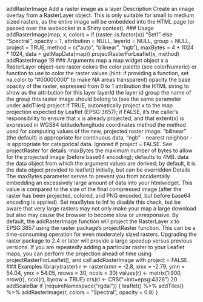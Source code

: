 addRasterImage Add a raster image as a layer
Description
Create an image overlay from a RasterLayer object. This is only suitable for small to medium sized
rasters, as the entire image will be embedded into the HTML page (or passed over the websocket
in a Shiny context).
### Usage
addRasterImage(map, x, colors = if (raster::is.factor(x)) "Set1" else
"Spectral", opacity = 1, attribution = NULL, layerId = NULL,
group = NULL, project = TRUE, method = c("auto", "bilinear",
"ngb"), maxBytes = 4 * 1024 * 1024, data = getMapData(map))
projectRasterForLeaflet(x, method)
addRasterImage 19
### Arguments
map a map widget object
x a RasterLayer object–see raster
colors the color palette (see colorNumeric) or function to use to color the raster values
(hint: if providing a function, set na.color to "#00000000" to make NA areas
transparent)
opacity the base opacity of the raster, expressed from 0 to 1
attribution the HTML string to show as the attribution for this layer
layerId the layer id
group the name of the group this raster image should belong to (see the same parameter
under addTiles)
project if TRUE, automatically project x to the map projection expected by Leaflet (EPSG:3857);
if FALSE, it’s the caller’s responsibility to ensure that x is already projected, and
that extent(x) is expressed in WGS84 latitude/longitude coordinates
method the method used for computing values of the new, projected raster image. "bilinear"
(the default) is appropriate for continuous data, "ngb" - nearest neighbor - is appropriate
for categorical data. Ignored if project = FALSE. See projectRaster
for details.
maxBytes the maximum number of bytes to allow for the projected image (before base64
encoding); defaults to 4MB.
data the data object from which the argument values are derived; by default, it is the
data object provided to leaflet() initially, but can be overridden
Details
The maxBytes parameter serves to prevent you from accidentally embedding an excessively large
amount of data into your htmlwidget. This value is compared to the size of the final compressed
image (after the raster has been projected, colored, and PNG encoded, but before base64 encoding
is applied). Set maxBytes to Inf to disable this check, but be aware that very large rasters may
not only make your map a large download but also may cause the browser to become slow or
unresponsive.
By default, the addRasterImage function will project the RasterLayer x to EPSG:3857 using the
raster package’s projectRaster function. This can be a time-consuming operation for even moderately
sized rasters. Upgrading the raster package to 2.4 or later will provide a large speedup versus
previous versions. If you are repeatedly adding a particular raster to your Leaflet maps, you can
perform the projection ahead of time using projectRasterForLeaflet(), and call addRasterImage
with project = FALSE.
### Examples
library(raster)
r <- raster(xmn = -2.8, xmx = -2.79, ymn = 54.04, ymx = 54.05, nrows = 30, ncols = 30)
values(r) <- matrix(1:900, nrow(r), ncol(r), byrow = TRUE)
crs(r) <- CRS("+init=epsg:4326")
20 addScaleBar
if (requireNamespace("rgdal")) {
leaflet() %>% addTiles() %>%
addRasterImage(r, colors = "Spectral", opacity = 0.8)
}
